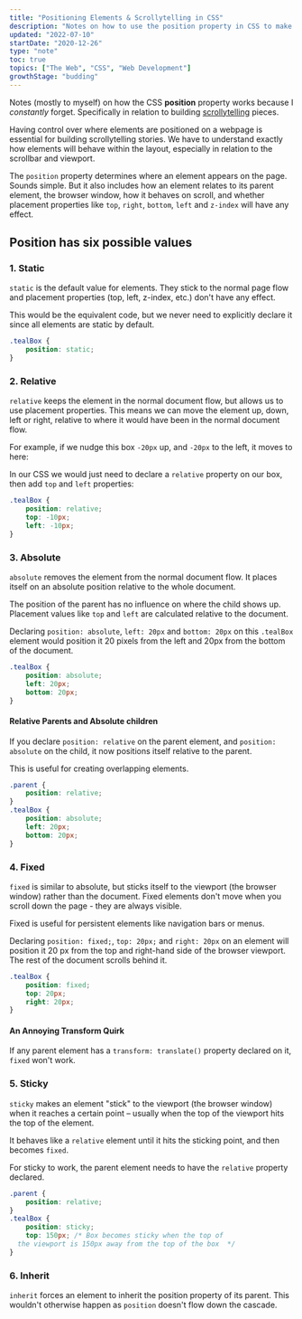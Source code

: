 ```yaml
---
title: "Positioning Elements & Scrollytelling in CSS"
description: "Notes on how to use the position property in CSS to make scrollytelling stories"
updated: "2022-07-10"
startDate: "2020-12-26"
type: "note"
toc: true
topics: ["The Web", "CSS", "Web Development"]
growthStage: "budding"
---
```



Notes (mostly to myself) on how the CSS <b>position</b> property works because I <i>constantly</i> forget. Specifically in relation to building [scrollytelling](https://medium.com/nightingale/from-storytelling-to-scrollytelling-a-short-introduction-and-beyond-fbda32066964) pieces.

Having control over where elements are positioned on a webpage is essential for building scrollytelling stories. We have to understand exactly how elements will behave within the layout, especially in relation to the scrollbar and viewport.

The `position` property determines where an element appears on the page. Sounds simple. But it also includes how an element relates to its parent element, the browser window, how it behaves on scroll, and whether placement properties like `top`, `right`, `bottom`, `left` and `z-index` will have any effect.

## Position has six possible values

### 1. Static

`static` is the default value for elements. They stick to the normal page flow and placement properties (top, left, z-index, etc.) don't have any effect.

<StaticCSSPosition />

This would be the equivalent code, but we never need to explicitly declare it since all elements are static by default.

```css
.tealBox {
	position: static;
}
```

<Spacer />

### 2. Relative

`relative` keeps the element in the normal document flow, but allows us to use placement properties. This means we can move the element up, down, left or right, relative to where it would have been in the normal document flow.

For example, if we nudge this box `-20px` up, and `-20px` to the left, it moves to here:

<RelativeCSSPosition />

<Spacer size="small" />

In our CSS we would just need to declare a `relative` property on our box, then add `top` and `left` properties:

```css
.tealBox {
	position: relative;
	top: -10px;
	left: -10px;
}
```

<Spacer />

### 3. Absolute

`absolute` removes the element from the normal document flow. It places itself on an absolute position relative to the whole document.

The position of the parent has no influence on where the child shows up. Placement values like `top` and `left` are calculated relative to the document.

Declaring `position: absolute`, `left: 20px` and `bottom: 20px` on this `.tealBox` element would position it 20 pixels from the left and 20px from the bottom of the document.

<AbsoluteCSSPosition />

```css
.tealBox {
	position: absolute;
	left: 20px;
	bottom: 20px;
}
```

<Spacer size="small" />

<SimpleCard alignLeft>

#### Relative Parents and Absolute children

If you declare `position: relative` on the parent element, and `position: absolute` on the child, it now positions itself relative to the parent.

This is useful for creating overlapping elements.

```css
.parent {
	position: relative;
}
.tealBox {
	position: absolute;
	left: 20px;
	bottom: 20px;
}
```

</SimpleCard>

<Spacer />

### 4. Fixed

`fixed` is similar to absolute, but sticks itself to the viewport (the browser window) rather than the document. Fixed elements don't move when you scroll down the page - they are always visible.

Fixed is useful for persistent elements like navigation bars or menus.

Declaring `position: fixed;`, `top: 20px;` and `right: 20px` on an element will position it 20 px from the top and right-hand side of the browser viewport. The rest of the document scrolls behind it.

<FixedCSSPosition />

```css
.tealBox {
	position: fixed;
	top: 20px;
	right: 20px;
}
```

<Alert>

#### An Annoying Transform Quirk

If any parent element has a `transform: translate()` property declared on it, `fixed` won't work.

</Alert>

### 5. Sticky

`sticky` makes an element "stick" to the viewport (the browser window) when it reaches a certain point – usually when the top of the viewport hits the top of the element.

It behaves like a `relative` element until it hits the sticking point, and then becomes `fixed`.

<StickyPosition />

For sticky to work, the parent element needs to have the `relative` property declared.

```css
.parent {
	position: relative;
}
.tealBox {
	position: sticky;
	top: 150px; /* Box becomes sticky when the top of
  the viewport is 150px away from the top of the box  */
}
```

<Spacer />

### 6. Inherit

`inherit` forces an element to inherit the position property of its parent. This wouldn't otherwise happen as `position` doesn't flow down the cascade.

<References>
	<ReferencesLink
		title="Position: CSS Tricks Almanac"
		href="https://css-tricks.com/almanac/properties/p/position/"
		author="Chris Coyier"
	/>
	<ReferencesLink
		title="Advanced Positioning Tutorial"
		href="https://www.internetingishard.com/html-and-css/advanced-positioning/"
		author="Internetting is Hard"
	/>
	<ReferencesLink
		title="Easier Scrollytelling with Position Sticky"
		href="https://pudding.cool/process/scrollytelling-sticky/"
		author="The Pudding"
	/>
</References>
